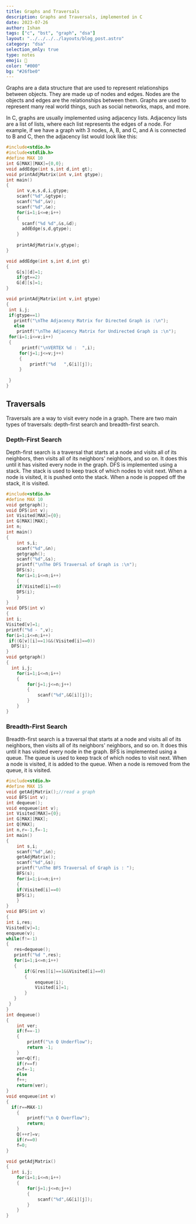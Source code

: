 ```yaml
---
title: Graphs and Traversals
description: Graphs and Traversals, implemented in C
date: 2023-07-26
author: Ishan
tags: ["c", "bst", "graph", "dsa"]
layout: "../../../../layouts/blog_post.astro"
category: "dsa"
selection_only: true
type: notes
emoji: 🍇
color: "#000"
bg: "#26fbe0"
---
```


Graphs are a data structure that are used to represent relationships between objects. They are made up of nodes and edges.
Nodes are the objects and edges are the relationships between them. Graphs are used to represent many real world things, such as social networks, maps, and more.

In C, graphs are usually implemented using adjacency lists. Adjacency lists are a list of lists, where each list represents the edges of a node. For example, if we have a graph with 3 nodes,
A, B, and C, and A is connected to B and C, then the adjacency list would look like this:

```c
#include<stdio.h>
#include<stdlib.h>
#define MAX 10
int G[MAX][MAX]={0,0};
void addEdge(int s,int d,int gt);
void printAdjMatrix(int v,int gtype);
int main()
{
    int v,e,s,d,i,gtype;
    scanf("%d",&gtype);
    scanf("%d",&v);
    scanf("%d",&e);
    for(i=1;i<=e;i++)
    {
      scanf("%d %d",&s,&d); 
      addEdge(s,d,gtype);
    }
   
    printAdjMatrix(v,gtype);
}

void addEdge(int s,int d,int gt)
{
    G[s][d]=1;
    if(gt==2)
    G[d][s]=1;
}

void printAdjMatrix(int v,int gtype)
{
 int i,j;
 if(gtype==1)
   printf("\nThe Adjacency Matrix for Directed Graph is :\n");
   else
    printf("\nThe Adjacency Matrix for Undirected Graph is :\n");
 for(i=1;i<=v;i++)
 {
      printf("\nVERTEX %d :  ",i);
     for(j=1;j<=v;j++)
     {
         printf("%d   ",G[i][j]);
     }
    
 }
}

```

## Traversals

Traversals are a way to visit every node in a graph. There are two main types of traversals: depth-first search and breadth-first search.

### Depth-First Search

Depth-first search is a traversal that starts at a node and visits all of its neighbors, then visits all of its neighbors' neighbors, and so on. It does this until it has visited every node in the graph.
DFS is implemented using a stack. The stack is used to keep track of which nodes to visit next. When a node is visited, it is pushed onto the stack. When a node is popped off the stack, it is visited.

```c
#include<stdio.h>
#define MAX 10
void getgraph();
void DFS(int v);
int Visited[MAX]={0};
int G[MAX][MAX];
int n;
int main()
{
    int s,i;
    scanf("%d",&n);
    getgraph();
    scanf("%d",&s);
    printf("\nThe DFS Traversal of Graph is :\n");
    DFS(s);
    for(i=1;i<=n;i++)
    {
    if(Visited[i]==0)
    DFS(i);
    } 
}
void DFS(int v)
{
int i;
Visited[v]=1;
printf("%d - ",v);
for(i=1;i<=n;i++)
 if((G[v][i]==1)&&(Visited[i]==0))
  DFS(i);
}
void getgraph()
{
  int i,j;
    for(i=1;i<=n;i++)
    {
        for(j=1;j<=n;j++)
        {
            scanf("%d",&G[i][j]);
        }
    }  
}
```

### Breadth-First Search

Breadth-first search is a traversal that starts at a node and visits all of its neighbors, then visits all of its neighbors' neighbors, and so on. It does this until it has visited every node in the graph.
BFS is implemented using a queue. The queue is used to keep track of which nodes to visit next. When a node is visited, it is added to the queue. When a node is removed from the queue, it is visited.

```c
#include<stdio.h>
#define MAX 15
void getAdjMatrix();//read a graph
void BFS(int v);
int dequeue();
void enqueue(int v);
int Visited[MAX]={0};
int G[MAX][MAX];
int Q[MAX];
int n,r=-1,f=-1;
int main()
{
    int s,i;
    scanf("%d",&n);
    getAdjMatrix();
    scanf("%d",&s);
    printf("\nThe BFS Traversal of Graph is : ");    
    BFS(s);
    for(i=1;i<=n;i++)
    {
    if(Visited[i]==0)
    BFS(i);
    } 
}
void BFS(int v)
{
int i,res;
Visited[v]=1;
enqueue(v);
while(f!=-1)
{
   res=dequeue();
   printf("%d ",res);
   for(i=1;i<=n;i++)
   {
       if(G[res][i]==1&&Visited[i]==0)
       {
           enqueue(i);
           Visited[i]=1;
       }
   }
 }
}
int dequeue()
{
    int ver;
    if(f==-1)
    {
        printf("\n Q Underflow");
        return -1;
    }
    ver=Q[f];
    if(r==f)
    r=f=-1;
    else
    f++;
    return(ver);
}
void enqueue(int v)
{
  if(r==MAX-1)
    {
        printf("\n Q Overflow");
        return;
    }  
    Q[++r]=v;
    if(r==0)
    f=0;
}

void getAdjMatrix()
{
  int i,j;
    for(i=1;i<=n;i++)
    {
        for(j=1;j<=n;j++)
        {
            scanf("%d",&G[i][j]);
        }
    }  
}
```